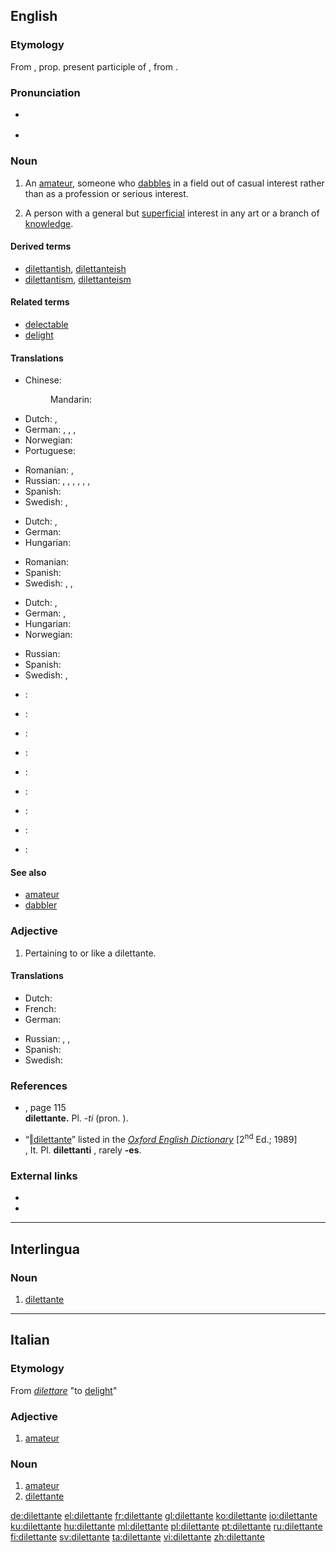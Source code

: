 ==English==
{{was wotd|2010|July|25}}

===Etymology===
From {{etyl|it|en}} {{term|lang=it|dilettante}}, prop. present participle of {{term|dilettare||to delight}}, from {{etyl|la|en}} {{term|delectare||to delight|lang=la}}.

===Pronunciation===
* {{a|UK}} {{IPA|/dɪləˈtɒnt/}}
* {{a|US}} {{IPA|/ˈdɪlətənt/}}

===Noun===
{{en-noun|dilettanti|dilettantes}}

# An [[amateur]], someone who [[dabble]]s in a field out of casual interest rather than as a profession or serious interest.
# {{context|sometimes|offensive|lang=en}} A person with a general but [[superficial]] interest in any art or a branch of [[knowledge]].

====Derived terms====
* [[dilettantish]], [[dilettanteish]]
* [[dilettantism]], [[dilettanteism]]

====Related terms====
* [[delectable]]
* [[delight]]

====Translations====
{{trans-top|amateur}}
* Chinese:
*: Mandarin: {{t|cmn|業餘人士；一知半解的人}}
* Dutch: {{t+|nl|liefhebber|m}}, {{t+|nl|amateur|m}}
* German: {{t+|de|Dilettant|m}}, {{t+|de|Amateur|m}}, {{t+|de|Stümper|m}}, {{t+|de|Laie|m}}
* Norwegian: {{t+|no|dilettant|m}}
* Portuguese: {{t+|pt|diletante}}
{{trans-mid}}
* Romanian: {{t+|ro|diletant|m}}, {{t+|ro|amator|m}}
* Russian: {{t+|ru|дилетант|m|tr=dil'etánt}}, {{t+|ru|любитель|m}}, {{t+|ru|непрофессионал|m}}, {{t+|ru|профан|m}}, {{qualifier|informal}} {{t+|ru|чайник|m}}, {{qualifier|informal}} {{t+|ru|лапоть|m}}, {{qualifier|colloquial|somewhat}} {{t+|ru|лох|m}}
* Spanish: {{t+|es|diletante}}
* Swedish: {{t+|sv|dilettant|c}}, {{t+|sv|klåpare}}
{{trans-bottom}}

{{trans-top|person who enjoys the arts, regardless of expertise}}
* Dutch: {{t|nl|kunstliefhebber|m}}, {{qualifier|e}} {{t+|nl|dilettant}}
* German: {{t|de|Kunstliebhaber|m}}
* Hungarian: {{t+|hu|műkedvelő}}
{{trans-mid}}
* Romanian: {{t+|ro|diletant|m}}
* Spanish: {{t+|es|diletante}}
* Swedish: {{t+|sv|dilettant|c}}, {{t|sv|amatörmålare|c}}, {{t+|sv|amatör|c}}
{{trans-bottom}}

{{trans-top|person with a general but superficial interest}}
* Dutch: {{t+|nl|liefhebber|m}}, {{t+|nl|amateur|m}}
* German: {{t+|de|Dilettant|m}}, {{t|de|Nichtfachmann|m}}
* Hungarian: {{t+|hu|dilettáns}}
* Norwegian: {{t+|no|dilettant|m}}
{{trans-mid}}
* Russian: {{t+|ru|дилетант|m|tr=dil'etánt}}
* Spanish: {{t+|es|diletante}}
* Swedish: {{t+|sv|dilettant|c}}, {{t+|sv|amatör|c}}
{{trans-bottom}}

{{checktrans-top}}
* {{ttbc|ca}}: {{t|ca|diletant}}
* {{ttbc|eo}}: {{t|eo|diletanto}}
* {{ttbc|fr}}: {{t+|fr|dilettante|m|f}}
* {{ttbc|ia}}: {{t|ia|dilettante}}
* {{ttbc|it}}: {{t|it|dilettante|m|f}}
{{trans-mid}}
* {{ttbc|mk}}: {{t|mk|дилетант|m|sc=Cyrl}}
* {{ttbc|pt}}: {{t+|pt|diletante|m|f}}
* {{ttbc|ro}}: {{t+|ro|diletant|m}}
* {{ttbc|sh}}: {{t|sh|дилетант|m|tr=[[diletant]]}}
{{trans-bottom}}

====See also====
* [[amateur]]
* [[dabbler]]

===Adjective===
{{en-adj}}

# Pertaining to or like a dilettante.

====Translations====
{{trans-top|pertaining to or like a dilettante}}
* Dutch: {{t|nl|dilettantisch}}
* French: {{t+|fr|dilettante}}
* German: {{t+|de|dilettantisch}}
{{trans-mid}}
* Russian: {{t+|ru|дилетантский}}, {{t+|ru|любительский}}, {{t+|ru|непрофессиональный}}
* Spanish: {{t+|es|diletante}}
* Swedish: {{t|sv|amatörmässig|c}}
{{trans-bottom}}

===References===
* {{R:Fowler's 1926}}, page 115<br/> '''dilettante.''' Pl. ''-ti'' (pron. {{enPRchar|-tē}}).
* “<span class="plainlinks">[http://dictionary.oed.com/cgi/entry/50064113 ‖dilettante]</span>” listed in the ''[[w:Oxford English Dictionary|Oxford English Dictionary]]'' [2<sup>nd</sup> Ed.; 1989]<br/> {{IPAchar|(dɪlɪˈtæntɪ}}, It. {{IPAchar|diletˈtante}} Pl. '''dilettanti''' {{IPAchar|(-tiː)}}, rarely '''-es'''.

===External links===
* {{R:Webster 1913}}
* {{R:Century 1911}}

----

==Interlingua==

===Noun===
{{ia-noun}}

# [[#English|dilettante]]

----

==Italian==

===Etymology===
From ''[[dilettare]]'' "to [[delight]]"

===Adjective===
{{it-adj|dilettant|e|i}}

# [[amateur]]

===Noun===
{{it-noun|mf}}

# [[amateur]]
# [[#English|dilettante]]

[[de:dilettante]]
[[el:dilettante]]
[[fr:dilettante]]
[[gl:dilettante]]
[[ko:dilettante]]
[[io:dilettante]]
[[ku:dilettante]]
[[hu:dilettante]]
[[ml:dilettante]]
[[pl:dilettante]]
[[pt:dilettante]]
[[ru:dilettante]]
[[fi:dilettante]]
[[sv:dilettante]]
[[ta:dilettante]]
[[vi:dilettante]]
[[zh:dilettante]]
